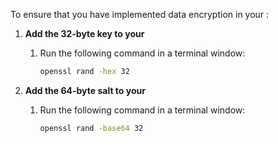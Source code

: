 
To ensure that you have implemented <Vg k="COMPANY" /> data encryption in your <Vpl k="CLIENT" />:

1.  **Add the 32-byte key to your <Vpl k="CLIENT" />**

    1.  Run the following command in a terminal window:

        ``` bash
        openssl rand -hex 32
        ```

2.  **Add the 64-byte salt to your <Vpl k="CLIENT" />**

    1.  Run the following command in a terminal window:

        ``` bash
        openssl rand -base64 32
        ```


<Android />
<Ios />
<Web />
<Electron/>
<Unity />
<Flutter />
<ReactNative />
<Windows />